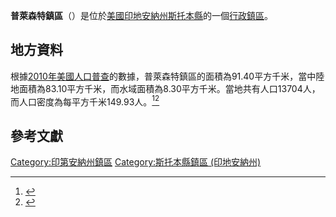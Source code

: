 {{noteTA
|G1=USState
|G2=地名
|G3=Unit
}}
{{Infobox settlement
|official_name            = 普萊森特鎮區
|native_name = Pleasant Township
|settlement_type          = [[行政鎮區|行政鎮區]]
|image_skyline            = 
|imagesize                = 
|image_map                = Map highlighting Pleasant Township, Steuben County, Indiana.svg
|mapsize                  = 250px
|pushpin_map  =USA Indiana
|pushpin_label = 普萊森特鎮區
|pushpin_label_position   = top
|pushpin_map_caption      = 普萊森特鎮區在印地安納州的位置
|subdivision_type         = [[世界政區索引|國家]]
|subdivision_type1        = [[美国州份|州份]]
|subdivision_type2        = [[印地安納州行政区划|縣]]
|subdivision_name         = [[美国|美国]]
|subdivision_name1        = [[印地安納州|印地安納州]]
|subdivision_name2        = [[斯托本縣_(印地安納州)|斯托本縣]]
|elevation_ft             = 1030
|elevation_m              = 314
|timezone                 = [[北美东部時區|北美东部時區]]
|area_total_km2           = 91.40
|area_land_km2            = 83.10
|area_water_km2           = 8.30
|area_total_sq_mi         = 
|area_land_sq_mi          = 
|area_water_sq_mi         = 
|population_as_of         = [[2010年美國人口普查|2010]]
|population_footnotes     = 
|population_total         = 13704
|population_density_km2   = auto
|population_density_sq_mi = auto
|utc_offset               = -5
|coordinates              = {{coord|41|39|20|N|85|01|35|W|type:city_region:US-AL_source:GNS-enwiki|display=inline,title}}
| coor_pinpoint           = 
| coordinates_footnotes   = 
|timezone_DST             = EDT
|utc_offset_DST           = -4
|postal_code_type         = [[美國郵區編號|郵區編號]]
|postal_code              = 
|area_code                = {{link-en|电话区号260|Area code 260|260}}
|blank_name = [[地名信息系统|GNIS ID]]
|blank_info = 453749
}}
'''普萊森特鎮區'''（{{lang-en|Pleasant Township}}）是位於[[美國|美國]][[印地安納州|印地安納州]][[斯托本縣_(印地安納州)|斯托本縣]]的一個[[行政鎮區|行政鎮區]]。

== 地方資料 ==
根據[[2010年美國人口普查|2010年美國人口普查]]的數據，普萊森特鎮區的面積為91.40平方千米，當中陸地面積為83.10平方千米，而水域面積為8.30平方千米。當地共有人口13704人，而人口密度為每平方千米149.93人。<ref name="GR8">{{cite web|url=http://factfinder2.census.gov|publisher=[[美国人口调查局|美国人口调查局]]|accessdate=2011-05-14|title=American FactFinder|archive-date=2013-09-11|archive-url=https://web.archive.org/web/20130911234518/http://factfinder2.census.gov/|dead-url=no}}</ref><ref>{{cite web|url=https://www.citypopulation.de/en/usa/indiana/admin/|title=USA: Indiana (Counties and Townships) - City Population|access-date=2020-08-22|archive-date=2020-04-22|archive-url=https://web.archive.org/web/20200422090607/https://www.citypopulation.de/en/usa/indiana/admin/|dead-url=no}}</ref>

== 參考文獻 ==
{{reflist}}

{{斯托本縣 (印地安納州)}}

{{DEFAULTSORT:Pleasant Township}}
[[Category:印第安納州鎮區|Category:印第安納州鎮區]]
[[Category:斯托本縣鎮區_(印地安納州)|Category:斯托本縣鎮區 (印地安納州)]]

{{Indiana-geo-stub}}